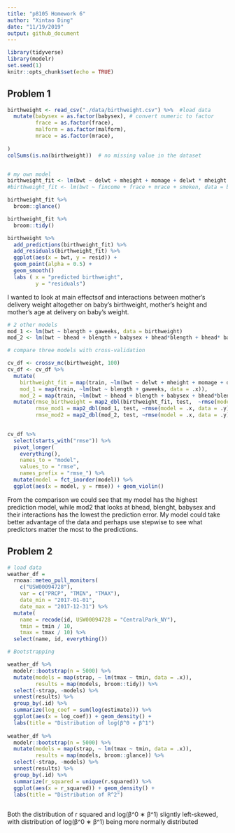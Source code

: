 ```yaml
---
title: "p8105 Homework 6"
author: "Xintao Ding"
date: "11/19/2019"
output: github_document
---
```


```r
library(tidyverse)
library(modelr)
set.seed(1)
knitr::opts_chunk$set(echo = TRUE)

```

## Problem 1
```r

birthweight <- read_csv("./data/birthweight.csv") %>%  #load data
  mutate(babysex = as.factor(babysex), # convert numeric to factor
         frace = as.factor(frace),
         malform = as.factor(malform),
         mrace = as.factor(mrace),
         
)
colSums(is.na(birthweight))  # no missing value in the dataset


# my own model 
birthweight_fit <- lm(bwt ~ delwt + mheight + momage + delwt * mheight + delwt * momage + mheight * momage + delwt * momage * mheight, data = birthweight)
#birthweight_fit <- lm(bwt ~ fincome + frace + mrace + smoken, data = birthweight)

birthweight_fit %>% 
  broom::glance()

birthweight_fit %>% 
  broom::tidy()

birthweight %>% 
  add_predictions(birthweight_fit) %>% 
  add_residuals(birthweight_fit) %>% 
  ggplot(aes(x = bwt, y = resid)) +
  geom_point(alpha = 0.5) +
  geom_smooth()
  labs ( x = "predicted birthweight", 
         y = "residuals")


```

I wanted to look at main effectsof and interactions between mother's delivery weight altogether on baby's birthweight, mother's height and mother's age at delivery on baby's weight. 


```r
# 2 other models
mod_1 <- lm(bwt ~ blength + gaweeks, data = birthweight)
mod_2 <- lm(bwt ~ bhead + blength + babysex + bhead*blength + bhead* babysex + blength*babysex + bhead * blength * babysex, data = birthweight)

# compare three models with cross-validation

cv_df <- crossv_mc(birthweight, 100)
cv_df <- cv_df %>% 
  mutate(
    birthweight_fit = map(train, ~lm(bwt ~ delwt + mheight + momage + delwt * mheight + delwt * momage + mheight * momage + delwt * momage * mheight, data = .x)),
    mod_1 = map(train, ~lm(bwt ~ blength + gaweeks, data = .x)),
    mod_2 = map(train, ~lm(bwt ~ bhead + blength + babysex + bhead*blength + bhead* babysex + blength*babysex + bhead * blength * babysex, data = .x))) %>% 
  mutate(rmse_birthweight = map2_dbl(birthweight_fit, test,  ~rmse(model = .x, data = .y)),
         rmse_mod1 = map2_dbl(mod_1, test, ~rmse(model = .x, data = .y)),
         rmse_mod2 = map2_dbl(mod_2, test, ~rmse(model = .x, data = .y)))
  

cv_df %>% 
  select(starts_with("rmse")) %>% 
  pivot_longer(
    everything(),
    names_to = "model", 
    values_to = "rmse",
    names_prefix = "rmse_") %>% 
  mutate(model = fct_inorder(model)) %>% 
  ggplot(aes(x = model, y = rmse)) + geom_violin()


```
From the comparison we could see that my model has the highest prediction model, while mod2 that looks at bhead, blenght, babysex and their interactions has the lowest the prediction error. My model could take better advantage of the data and perhaps use stepwise to see what predictors matter the most to the predictions. 



## Problem 2

```r
# load data
weather_df = 
  rnoaa::meteo_pull_monitors(
    c("USW00094728"),
    var = c("PRCP", "TMIN", "TMAX"), 
    date_min = "2017-01-01",
    date_max = "2017-12-31") %>%
  mutate(
    name = recode(id, USW00094728 = "CentralPark_NY"),
    tmin = tmin / 10,
    tmax = tmax / 10) %>%
  select(name, id, everything())

```

```r
# Bootstrapping

weather_df %>% 
  modelr::bootstrap(n = 5000) %>% 
  mutate(models = map(strap, ~ lm(tmax ~ tmin, data = .x)),
         results = map(models, broom::tidy)) %>% 
  select(-strap, -models) %>% 
  unnest(results) %>% 
  group_by(.id) %>% 
  summarize(log_coef = sum(log(estimate))) %>% 
  ggplot(aes(x = log_coef)) + geom_density() +
  labs(title = "Distribution of log(β^0 ∗ β^1")
      
weather_df %>% 
  modelr::bootstrap(n = 5000) %>% 
  mutate(models = map(strap, ~ lm(tmax ~ tmin, data = .x)),
         results = map(models, broom::glance)) %>% 
  select(-strap, -models) %>% 
  unnest(results) %>% 
  group_by(.id) %>% 
  summarize(r_squared = unique(r.squared)) %>% 
  ggplot(aes(x = r_squared)) + geom_density() +
  labs(title = "Distribution of R^2")
  
```

Both the distribution of r squared and log(β^0 ∗ β^1) sligntly left-skewed, with distribution of log(β^0 ∗ β^1) being more normally distributed
